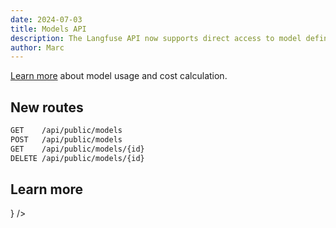 ```yaml
---
date: 2024-07-03
title: Models API
description: The Langfuse API now supports direct access to model definitions used for tokenization and model price calculation across the Langfuse platform. You can use the API to synchronize model prices from your model registry or add custom models programmatically.
author: Marc
---
```



<ChangelogHeader />

[Learn more](/docs/model-usage-and-cost) about model usage and cost calculation.

## New routes

```bash
GET    /api/public/models
POST   /api/public/models
GET    /api/public/models/{id}
DELETE /api/public/models/{id}
```

## Learn more


<Cards num={3}>
  <Card
    title="API Reference"
    href="https://api.reference.langfuse.com"
    icon={<BookOpen />}
  />
</Cards>
